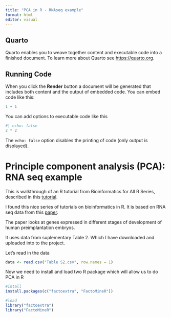 ```yaml
---
title: "PCA in R - RNAseq example"
format: html
editor: visual
---
```


## Quarto

Quarto enables you to weave together content and executable code into a finished document. To learn more about Quarto see <https://quarto.org>.

## Running Code

When you click the **Render** button a document will be generated that includes both content and the output of embedded code. You can embed code like this:

```r
1 + 1
```

You can add options to executable code like this

```r
#| echo: false
2 * 2
```

The `echo: false` option disables the printing of code (only output is displayed).

# Principle component analysis (PCA):  RNA seq example

This is walkthrough of an R tutorial from Bioinformatics for All R Series, described in this [tutorial](https://bioinfo4all.wordpress.com/2021/01/31/tutorial-6-how-to-do-principal-component-analysis-pca-in-r/).

I found this nice series of tutorials on bioinformatics in R. It is based on RNA seq data from this [paper](https://www.cell.com/cell/fulltext/S0092-8674(16)30280-X?_returnURL=https%3A%2F%2Flinkinghub.elsevier.com%2Fretrieve%2Fpii%2FS009286741630280X%3Fshowall%3Dtrue).

The paper looks at genes expressed in different stages of development of human preimplantation embryos.

It uses data from suplementary Table 2. Which I have downloaded and uploaded into to the project.

Let's read in the data

```r

data <- read.csv("Table S2.csv", row.names = 1)
```

Now we need to install and load two R package which will allow us to do PCA in R

```r
#intall
install.packages(c("factoextra", "FactoMineR"))

#load
library("factoextra")
library("FactoMineR")
```
